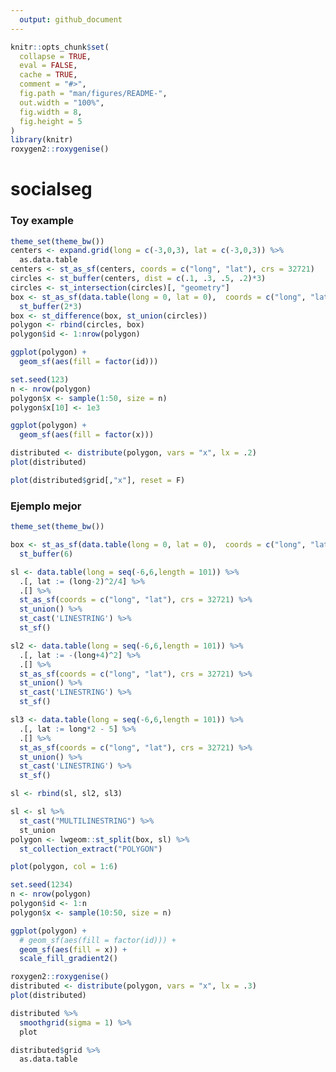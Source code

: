 ```yaml
---
  output: github_document
---
```


  <!-- README.md is generated from README.Rmd. Please edit that file -->

```r
knitr::opts_chunk$set(
  collapse = TRUE,
  eval = FALSE,
  cache = TRUE,
  comment = "#>",
  fig.path = "man/figures/README-",
  out.width = "100%",
  fig.width = 8,
  fig.height = 5
)
library(knitr)
roxygen2::roxygenise()
```


# socialseg


### Toy example
```r
theme_set(theme_bw())
centers <- expand.grid(long = c(-3,0,3), lat = c(-3,0,3)) %>%
  as.data.table
centers <- st_as_sf(centers, coords = c("long", "lat"), crs = 32721)
circles <- st_buffer(centers, dist = c(.1, .3, .5, .2)*3)
circles <- st_intersection(circles)[, "geometry"]
box <- st_as_sf(data.table(long = 0, lat = 0),  coords = c("long", "lat"), crs = 32721) %>%
  st_buffer(2*3)
box <- st_difference(box, st_union(circles))
polygon <- rbind(circles, box)
polygon$id <- 1:nrow(polygon)

ggplot(polygon) +
  geom_sf(aes(fill = factor(id)))
```


```r
set.seed(123)
n <- nrow(polygon)
polygon$x <- sample(1:50, size = n)
polygon$x[10] <- 1e3

ggplot(polygon) +
  geom_sf(aes(fill = factor(x)))
```

```r
distributed <- distribute(polygon, vars = "x", lx = .2)
plot(distributed)

plot(distributed$grid[,"x"], reset = F)

```

### Ejemplo mejor

```r
theme_set(theme_bw())

box <- st_as_sf(data.table(long = 0, lat = 0),  coords = c("long", "lat"), crs = 32721) %>%
  st_buffer(6)

sl <- data.table(long = seq(-6,6,length = 101)) %>%
  .[, lat := (long-2)^2/4] %>%
  .[] %>%
  st_as_sf(coords = c("long", "lat"), crs = 32721) %>%
  st_union() %>%
  st_cast('LINESTRING') %>%
  st_sf()

sl2 <- data.table(long = seq(-6,6,length = 101)) %>%
  .[, lat := -(long+4)^2] %>%
  .[] %>%
  st_as_sf(coords = c("long", "lat"), crs = 32721) %>%
  st_union() %>%
  st_cast('LINESTRING') %>%
  st_sf()

sl3 <- data.table(long = seq(-6,6,length = 101)) %>%
  .[, lat := long*2 - 5] %>%
  .[] %>%
  st_as_sf(coords = c("long", "lat"), crs = 32721) %>%
  st_union() %>%
  st_cast('LINESTRING') %>%
  st_sf()

sl <- rbind(sl, sl2, sl3)

sl <- sl %>%
  st_cast("MULTILINESTRING") %>%
  st_union
polygon <- lwgeom::st_split(box, sl) %>%
  st_collection_extract("POLYGON")

plot(polygon, col = 1:6)

set.seed(1234)
n <- nrow(polygon)
polygon$id <- 1:n
polygon$x <- sample(10:50, size = n)

ggplot(polygon) +
  # geom_sf(aes(fill = factor(id))) +
  geom_sf(aes(fill = x)) +
  scale_fill_gradient2()

```


```r
roxygen2::roxygenise()
distributed <- distribute(polygon, vars = "x", lx = .3)
plot(distributed)

distributed %>%
  smoothgrid(sigma = 1) %>%
  plot

distributed$grid %>%
  as.data.table

```

